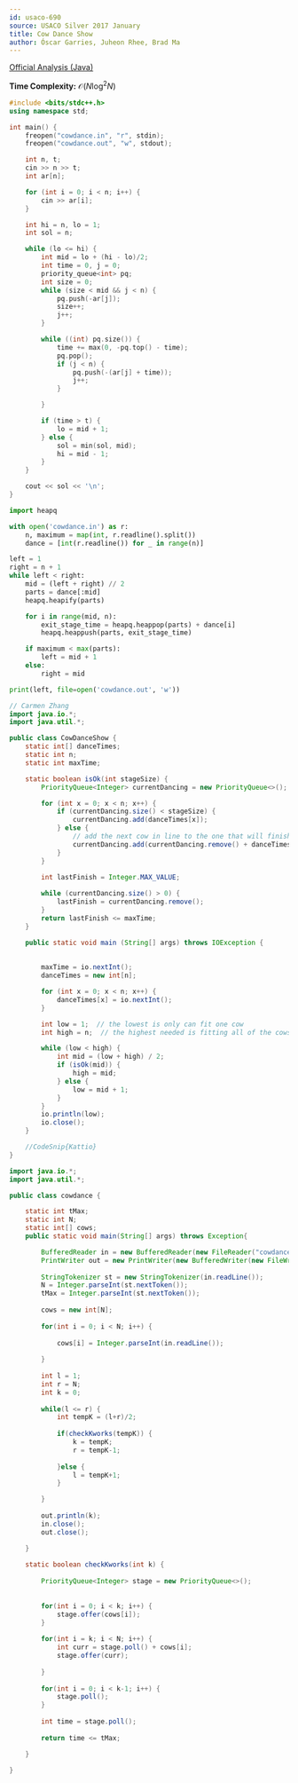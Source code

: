 ```yaml
---
id: usaco-690
source: USACO Silver 2017 January
title: Cow Dance Show
author: Óscar Garries, Juheon Rhee, Brad Ma
---
```


[Official Analysis (Java)](http://www.usaco.org/current/data/sol_cowdance_silver_jan17.html)

<LanguageSection>

<CPPSection>

**Time Complexity:** $\mathcal{O}(N\log^2N)$

```cpp
#include <bits/stdc++.h>
using namespace std;

int main() {
	freopen("cowdance.in", "r", stdin);
	freopen("cowdance.out", "w", stdout);

	int n, t;
	cin >> n >> t;
	int ar[n];

	for (int i = 0; i < n; i++) {
		cin >> ar[i];
	}

	int hi = n, lo = 1;
	int sol = n;

	while (lo <= hi) {
		int mid = lo + (hi - lo)/2;
		int time = 0, j = 0;
		priority_queue<int> pq;
		int size = 0;
		while (size < mid && j < n) {
			pq.push(-ar[j]);
			size++;
			j++;
		}

		while ((int) pq.size()) {
			time += max(0, -pq.top() - time);
			pq.pop();
			if (j < n) {
				pq.push(-(ar[j] + time));
				j++;
			}

		}

		if (time > t) {
			lo = mid + 1;
		} else {
			sol = min(sol, mid);
			hi = mid - 1;
		}
	}

	cout << sol << '\n';
}

```

</CPPSection>

<PySection>

```python
import heapq

with open('cowdance.in') as r:
	n, maximum = map(int, r.readline().split())
	dance = [int(r.readline()) for _ in range(n)]

left = 1
right = n + 1
while left < right:
	mid = (left + right) // 2
	parts = dance[:mid]
	heapq.heapify(parts)

	for i in range(mid, n): 
		exit_stage_time = heapq.heappop(parts) + dance[i]
		heapq.heappush(parts, exit_stage_time)

	if maximum < max(parts): 
		left = mid + 1
	else: 
		right = mid

print(left, file=open('cowdance.out', 'w'))
```

</PySection>
	
<JavaSection>

```java
// Carmen Zhang
import java.io.*;
import java.util.*;

public class CowDanceShow {
	static int[] danceTimes;
	static int n;
	static int maxTime;

	static boolean isOk(int stageSize) {
		PriorityQueue<Integer> currentDancing = new PriorityQueue<>();

		for (int x = 0; x < n; x++) {
			if (currentDancing.size() < stageSize) {
				currentDancing.add(danceTimes[x]);
			} else { 
				// add the next cow in line to the one that will finish first
				currentDancing.add(currentDancing.remove() + danceTimes[x]);
			}
		}

		int lastFinish = Integer.MAX_VALUE;
		
		while (currentDancing.size() > 0) {
			lastFinish = currentDancing.remove();
		}
		return lastFinish <= maxTime;
	}

	public static void main (String[] args) throws IOException {
		
		
		maxTime = io.nextInt();
		danceTimes = new int[n];

		for (int x = 0; x < n; x++) {
			danceTimes[x] = io.nextInt();
		}

		int low = 1;  // the lowest is only can fit one cow
		int high = n;  // the highest needed is fitting all of the cows at once

		while (low < high) { 
			int mid = (low + high) / 2;
			if (isOk(mid)) {
				high = mid;
			} else {
				low = mid + 1;
			}
		}
		io.println(low);
		io.close();
	}

	//CodeSnip{Kattio}
}
```
	
</JavaSection>

```java
import java.io.*;
import java.util.*;

public class cowdance {

	static int tMax;
	static int N;
	static int[] cows;
	public static void main(String[] args) throws Exception{

		BufferedReader in = new BufferedReader(new FileReader("cowdance.in"));
		PrintWriter out = new PrintWriter(new BufferedWriter(new FileWriter("cowdance.out")));
		
		StringTokenizer st = new StringTokenizer(in.readLine());
		N = Integer.parseInt(st.nextToken());
		tMax = Integer.parseInt(st.nextToken());
		
		cows = new int[N];
		
		for(int i = 0; i < N; i++) {
			
			cows[i] = Integer.parseInt(in.readLine());
			
		}
		
		int l = 1;
		int r = N;
		int k = 0;
		
		while(l <= r) {
			int tempK = (l+r)/2;
			
			if(checkKworks(tempK)) {			
				k = tempK;			
				r = tempK-1;
				
			}else {
				l = tempK+1;
			}

		}
		
		out.println(k);
		in.close();
		out.close();

	}
	
	static boolean checkKworks(int k) {
	
		PriorityQueue<Integer> stage = new PriorityQueue<>();
		
		
		for(int i = 0; i < k; i++) {
			stage.offer(cows[i]);
		}
		
		for(int i = k; i < N; i++) {
			int curr = stage.poll() + cows[i];
			stage.offer(curr);
			
		}
		
		for(int i = 0; i < k-1; i++) {
			stage.poll();
		}
		
		int time = stage.poll();
		
		return time <= tMax;

	}

}
```

</LanguageSection>
